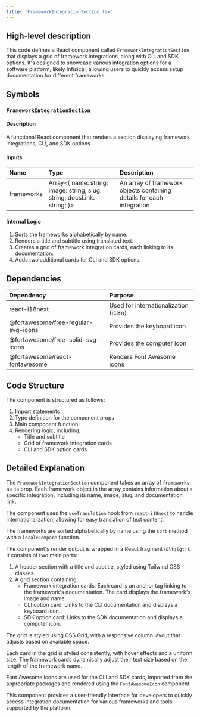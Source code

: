 ```yaml
---
title: "FrameworkIntegrationSection.tsx"
---
```


## High-level description
This code defines a React component called `FrameworkIntegrationSection` that displays a grid of framework integrations, along with CLI and SDK options. It's designed to showcase various integration options for a software platform, likely Infisical, allowing users to quickly access setup documentation for different frameworks.

## Symbols

### `FrameworkIntegrationSection`
#### Description
A functional React component that renders a section displaying framework integrations, CLI, and SDK options.

#### Inputs
| Name | Type | Description |
|:-----|:-----|:------------|
| frameworks | Array&lt;{ name: string; image: string; slug: string; docsLink: string; }&gt; | An array of framework objects containing details for each integration |

#### Internal Logic
1. Sorts the frameworks alphabetically by name.
2. Renders a title and subtitle using translated text.
3. Creates a grid of framework integration cards, each linking to its documentation.
4. Adds two additional cards for CLI and SDK options.

## Dependencies
| Dependency | Purpose |
|:-----------|:--------|
| react-i18next | Used for internationalization (i18n) |
| @fortawesome/free-regular-svg-icons | Provides the keyboard icon |
| @fortawesome/free-solid-svg-icons | Provides the computer icon |
| @fortawesome/react-fontawesome | Renders Font Awesome icons |

## Code Structure
The component is structured as follows:
1. Import statements
2. Type definition for the component props
3. Main component function
4. Rendering logic, including:
   - Title and subtitle
   - Grid of framework integration cards
   - CLI and SDK option cards

## Detailed Explanation

The `FrameworkIntegrationSection` component takes an array of `frameworks` as its prop. Each framework object in the array contains information about a specific integration, including its name, image, slug, and documentation link.

The component uses the `useTranslation` hook from `react-i18next` to handle internationalization, allowing for easy translation of text content.

The frameworks are sorted alphabetically by name using the `sort` method with a `localeCompare` function.

The component's render output is wrapped in a React fragment (`&lt;&gt;`). It consists of two main parts:

1. A header section with a title and subtitle, styled using Tailwind CSS classes.
2. A grid section containing:
   - Framework integration cards: Each card is an anchor tag linking to the framework's documentation. The card displays the framework's image and name.
   - CLI option card: Links to the CLI documentation and displays a keyboard icon.
   - SDK option card: Links to the SDK documentation and displays a computer icon.

The grid is styled using CSS Grid, with a responsive column layout that adjusts based on available space.

Each card in the grid is styled consistently, with hover effects and a uniform size. The framework cards dynamically adjust their text size based on the length of the framework name.

Font Awesome icons are used for the CLI and SDK cards, imported from the appropriate packages and rendered using the `FontAwesomeIcon` component.

This component provides a user-friendly interface for developers to quickly access integration documentation for various frameworks and tools supported by the platform.
